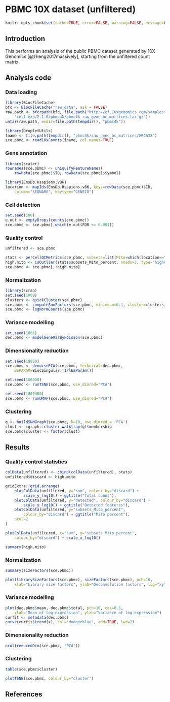 # PBMC 10X dataset (unfiltered)

```r
knitr::opts_chunk$set(cache=TRUE, error=FALSE, warning=FALSE, message=FALSE)
```

## Introduction

This performs an analysis of the public PBMC dataset generated by 10X Genomics [@zheng2017massively],
starting from the unfiltered count matrix.

## Analysis code

### Data loading

```r
library(BiocFileCache)
bfc <- BiocFileCache("raw_data", ask = FALSE)
raw.path <- bfcrpath(bfc, file.path("http://cf.10xgenomics.com/samples",
    "cell-exp/2.1.0/pbmc4k/pbmc4k_raw_gene_bc_matrices.tar.gz"))
untar(raw.path, exdir=file.path(tempdir(), "pbmc4k"))

library(DropletUtils)
fname <- file.path(tempdir(), "pbmc4k/raw_gene_bc_matrices/GRCh38")
sce.pbmc <- read10xCounts(fname, col.names=TRUE)
```

### Gene annotation

```r
library(scater)
rownames(sce.pbmc) <- uniquifyFeatureNames(
    rowData(sce.pbmc)$ID, rowData(sce.pbmc)$Symbol)

library(EnsDb.Hsapiens.v86)
location <- mapIds(EnsDb.Hsapiens.v86, keys=rowData(sce.pbmc)$ID, 
    column="SEQNAME", keytype="GENEID")
```

### Cell detection

```r
set.seed(100)
e.out <- emptyDrops(counts(sce.pbmc))
sce.pbmc <- sce.pbmc[,which(e.out$FDR <= 0.001)]
```

### Quality control

```r
unfiltered <- sce.pbmc
```

```r
stats <- perCellQCMetrics(sce.pbmc, subsets=list(Mito=which(location=="MT")))
high.mito <- isOutlier(stats$subsets_Mito_percent, nmads=3, type="higher")
sce.pbmc <- sce.pbmc[,!high.mito]
```

### Normalization

```r
library(scran)
set.seed(1000)
clusters <- quickCluster(sce.pbmc)
sce.pbmc <- computeSumFactors(sce.pbmc, min.mean=0.1, cluster=clusters)
sce.pbmc <- logNormCounts(sce.pbmc)
```

### Variance modelling

```r
set.seed(1001)
dec.pbmc <- modelGeneVarByPoisson(sce.pbmc)
```

### Dimensionality reduction

```r
set.seed(10000)
sce.pbmc <- denoisePCA(sce.pbmc, technical=dec.pbmc,
    BSPARAM=BiocSingular::IrlbaParam())

set.seed(100000)
sce.pbmc <- runTSNE(sce.pbmc, use_dimred="PCA")

set.seed(1000000)
sce.pbmc <- runUMAP(sce.pbmc, use_dimred="PCA")
```

### Clustering

```r
g <- buildSNNGraph(sce.pbmc, k=10, use.dimred = 'PCA')
clust <- igraph::cluster_walktrap(g)$membership
sce.pbmc$cluster <- factor(clust)
```

## Results

### Quality control statistics

```r
colData(unfiltered) <- cbind(colData(unfiltered), stats)
unfiltered$discard <- high.mito

gridExtra::grid.arrange(
    plotColData(unfiltered, y="sum", colour_by="discard") +
        scale_y_log10() + ggtitle("Total count"),
    plotColData(unfiltered, y="detected", colour_by="discard") +
        scale_y_log10() + ggtitle("Detected features"),
    plotColData(unfiltered, y="subsets_Mito_percent",
        colour_by="discard") + ggtitle("Mito percent"),
    ncol=2
)
```

```r
plotColData(unfiltered, x="sum", y="subsets_Mito_percent",
    colour_by="discard") + scale_x_log10()
```

```r
summary(high.mito)
```

### Normalization

```r
summary(sizeFactors(sce.pbmc))
```

```r
plot(librarySizeFactors(sce.pbmc), sizeFactors(sce.pbmc), pch=16,
    xlab="Library size factors", ylab="Deconvolution factors", log="xy")
```

### Variance modelling

```r
plot(dec.pbmc$mean, dec.pbmc$total, pch=16, cex=0.5,
    xlab="Mean of log-expression", ylab="Variance of log-expression")
curfit <- metadata(dec.pbmc)
curve(curfit$trend(x), col='dodgerblue', add=TRUE, lwd=2)
```

### Dimensionality reduction

```r
ncol(reducedDim(sce.pbmc, "PCA"))
```

### Clustering

```r
table(sce.pbmc$cluster)
```

```r
plotTSNE(sce.pbmc, colour_by="cluster")
```

## References {-}
